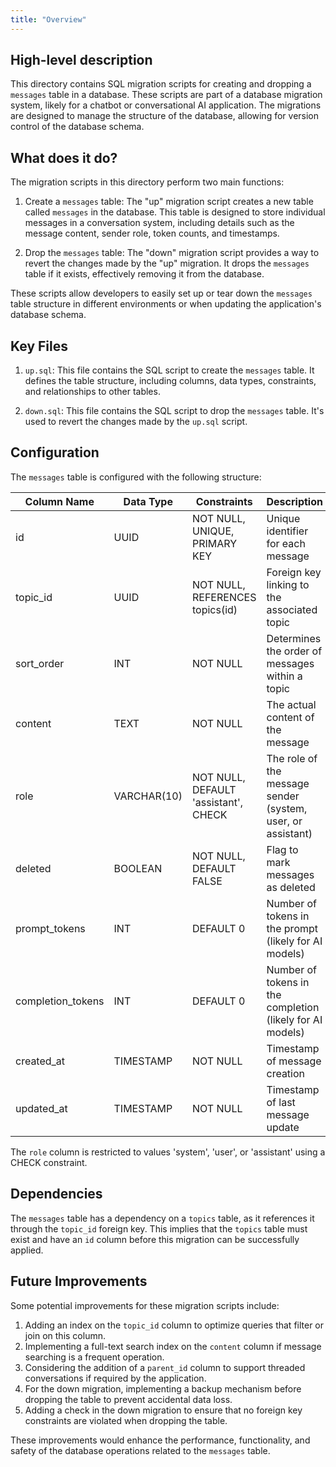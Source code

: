 ```yaml
---
title: "Overview"
---
```


## High-level description
This directory contains SQL migration scripts for creating and dropping a `messages` table in a database. These scripts are part of a database migration system, likely for a chatbot or conversational AI application. The migrations are designed to manage the structure of the database, allowing for version control of the database schema.

## What does it do?
The migration scripts in this directory perform two main functions:

1. Create a `messages` table: The "up" migration script creates a new table called `messages` in the database. This table is designed to store individual messages in a conversation system, including details such as the message content, sender role, token counts, and timestamps.

2. Drop the `messages` table: The "down" migration script provides a way to revert the changes made by the "up" migration. It drops the `messages` table if it exists, effectively removing it from the database.

These scripts allow developers to easily set up or tear down the `messages` table structure in different environments or when updating the application's database schema.

## Key Files

1. `up.sql`: This file contains the SQL script to create the `messages` table. It defines the table structure, including columns, data types, constraints, and relationships to other tables.

2. `down.sql`: This file contains the SQL script to drop the `messages` table. It's used to revert the changes made by the `up.sql` script.

## Configuration
The `messages` table is configured with the following structure:

| Column Name | Data Type | Constraints | Description |
|-------------|-----------|-------------|-------------|
| id | UUID | NOT NULL, UNIQUE, PRIMARY KEY | Unique identifier for each message |
| topic_id | UUID | NOT NULL, REFERENCES topics(id) | Foreign key linking to the associated topic |
| sort_order | INT | NOT NULL | Determines the order of messages within a topic |
| content | TEXT | NOT NULL | The actual content of the message |
| role | VARCHAR(10) | NOT NULL, DEFAULT 'assistant', CHECK | The role of the message sender (system, user, or assistant) |
| deleted | BOOLEAN | NOT NULL, DEFAULT FALSE | Flag to mark messages as deleted |
| prompt_tokens | INT | DEFAULT 0 | Number of tokens in the prompt (likely for AI models) |
| completion_tokens | INT | DEFAULT 0 | Number of tokens in the completion (likely for AI models) |
| created_at | TIMESTAMP | NOT NULL | Timestamp of message creation |
| updated_at | TIMESTAMP | NOT NULL | Timestamp of last message update |

The `role` column is restricted to values 'system', 'user', or 'assistant' using a CHECK constraint.

## Dependencies
The `messages` table has a dependency on a `topics` table, as it references it through the `topic_id` foreign key. This implies that the `topics` table must exist and have an `id` column before this migration can be successfully applied.

## Future Improvements
Some potential improvements for these migration scripts include:

1. Adding an index on the `topic_id` column to optimize queries that filter or join on this column.
2. Implementing a full-text search index on the `content` column if message searching is a frequent operation.
3. Considering the addition of a `parent_id` column to support threaded conversations if required by the application.
4. For the down migration, implementing a backup mechanism before dropping the table to prevent accidental data loss.
5. Adding a check in the down migration to ensure that no foreign key constraints are violated when dropping the table.

These improvements would enhance the performance, functionality, and safety of the database operations related to the `messages` table.